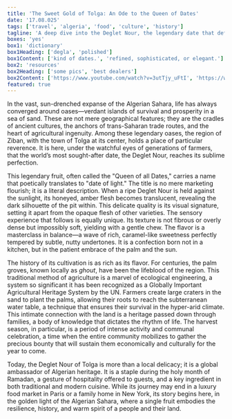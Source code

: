 ```yaml
---
title: 'The Sweet Gold of Tolga: An Ode to the Queen of Dates'
date: '17.08.025'
tags: ['travel', 'algeria', 'food', 'culture', 'history']
tagline: 'A deep dive into the Deglet Nour, the legendary date that defines a region.'
boxes: 'yes'
box1: 'dictionary'
box1Heading: ['degla', 'polished']
box1Content: ['kind of dates.', 'refined, sophisticated, or elegant.']
box2: 'resources'
box2Heading: ['some pics', 'best dealers']
box2Content: ['https://www.youtube.com/watch?v=3utTjy_uFtI', 'https://www.facebook.com/share/174qkbbWMn/']
featured: true
---
```


In the vast, sun-drenched expanse of the Algerian Sahara, life has always converged around oases—verdant islands of survival and prosperity in a sea of sand. These are not mere geographical features; they are the cradles of ancient cultures, the anchors of trans-Saharan trade routes, and the heart of agricultural ingenuity. Among these legendary oases, the region of Ziban, with the town of Tolga at its center, holds a place of particular reverence. It is here, under the watchful eyes of generations of farmers, that the world’s most sought-after date, the Deglet Nour, reaches its sublime perfection.

This legendary fruit, often called the "Queen of all Dates," carries a name that poetically translates to "date of light." The title is no mere marketing flourish; it is a literal description. When a ripe Deglet Nour is held against the sunlight, its honeyed, amber flesh becomes translucent, revealing the dark silhouette of the pit within. This delicate quality is its visual signature, setting it apart from the opaque flesh of other varieties. The sensory experience that follows is equally unique. Its texture is not fibrous or overly dense but impossibly soft, yielding with a gentle chew. The flavor is a masterclass in balance—a wave of rich, caramel-like sweetness perfectly tempered by subtle, nutty undertones. It is a confection born not in a kitchen, but in the patient embrace of the palm and the sun.

The history of its cultivation is as rich as its flavor. For centuries, the palm groves, known locally as *ghout*, have been the lifeblood of the region. This traditional method of agriculture is a marvel of ecological engineering, a system so significant it has been recognized as a Globally Important Agricultural Heritage System by the UN. Farmers create large craters in the sand to plant the palms, allowing their roots to reach the subterranean water table, a technique that ensures their survival in the hyper-arid climate. This intimate connection with the land is a heritage passed down through families, a body of knowledge that dictates the rhythm of life. The harvest season, in particular, is a period of intense activity and communal celebration, a time when the entire community mobilizes to gather the precious bounty that will sustain them economically and culturally for the year to come.

Today, the Deglet Nour of Tolga is more than a local delicacy; it is a global ambassador of Algerian heritage. It is a staple during the holy month of Ramadan, a gesture of hospitality offered to guests, and a key ingredient in both traditional and modern cuisine. While its journey may end in a luxury food market in Paris or a family home in New York, its story begins here, in the golden light of the Algerian Sahara, where a single fruit embodies the resilience, history, and warm spirit of a people and their land.